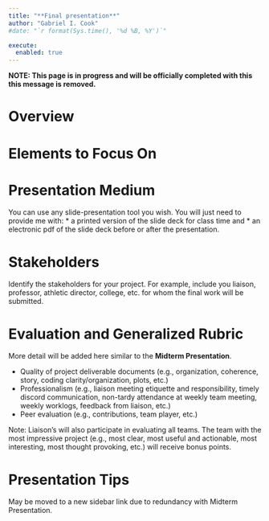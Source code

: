 ```yaml
---
title: "**Final presentation**"
author: "Gabriel I. Cook"
#date: "`r format(Sys.time(), '%d %B, %Y')`"

execute:
  enabled: true
---
```



**NOTE: This page is in progress and will be officially completed with this this message is removed.**


# **Overview**

# **Elements to Focus On**


# **Presentation Medium**

You can use any slide-presentation tool you wish. You will just need to provide me with:
* a printed version of the slide deck for class time and
* an electronic pdf of the slide deck before or after the presentation.


# **Stakeholders**

Identify the stakeholders for your project. For example, include you liaison, professor, athletic director, college, etc. for whom the final work will be submitted.  



# **Evaluation and Generalized Rubric**

More detail will be added here similar to the **Midterm Presentation**.

-   Quality of project deliverable documents (e.g., organization, coherence, story, coding clarity/organization, plots, etc.)
-   Professionalism (e.g., liaison meeting etiquette and responsibility, timely discord communication, non-tardy attendance at weekly team meeting, weekly worklogs, feedback from liaison, etc.)
-   Peer evaluation (e.g., contributions, team player, etc.)

Note: Liaison's will also participate in evaluating all teams. The team with the most impressive project (e.g., most clear, most useful and actionable, most interesting, most thought provoking, etc.) will receive bonus points.


# **Presentation Tips**

May be moved to a new sidebar link due to redundancy with Midterm Presentation.
